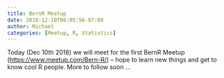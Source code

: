 ```yaml
---
title: BernR Meetup
date: 2018-12-10T06:05:56-07:00
author: Michael
categories: [Meetup, R, Statistics]
---
```

Today (Dec 10th 2018) we will meet for the first BernR Meetup (<https://www.meetup.com/Bern-R/>) &#8211; hope to learn new things and get to know cool R people. More to follow soon ...
